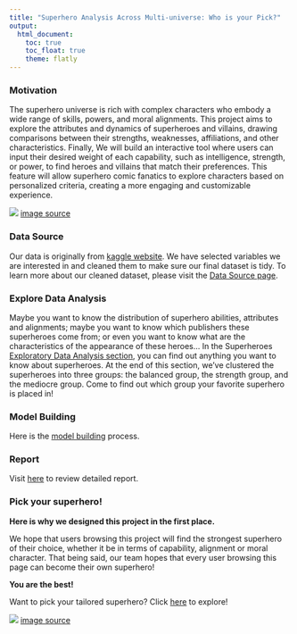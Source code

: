 ```yaml
---
title: "Superhero Analysis Across Multi-universe: Who is your Pick?"
output: 
  html_document:
    toc: true
    toc_float: true
    theme: flatly
---
```


### **Motivation**

The superhero universe is rich with complex characters who embody a wide range of skills, powers, and moral alignments. This project aims to explore the attributes and dynamics of superheroes and villains, drawing comparisons between their strengths, weaknesses, affiliations, and other characteristics. Finally, We will build an interactive tool where users can input their desired weight of each capability, such as intelligence, strength, or power, to find heroes and villains that match their preferences. This feature will allow superhero comic fanatics to explore characters based on personalized criteria, creating a more engaging and customizable experience.

![](images/superhero.jpg)
[image source](https://vocal.media/geeks/how-superhero-movies-have-influenced-pop-culture-and-the-world)

### **Data Source**

Our data is originally from [kaggle website](https://www.kaggle.com/datasets/shreyasur965/super-heroes-dataset). We have selected variables we are interested in and cleaned them to make sure our final dataset is tidy. To learn more about our cleaned dataset, please visit the [Data Source page](source.html).

### **Explore Data Analysis**

Maybe you want to know the distribution of superhero abilities, attributes and alignments; maybe you want to know which publishers these superheroes come from; or even you want to know what are the characteristics of the appearance of these heroes... In the Superheroes [Exploratory Data Analysis section](eda.html), you can find out anything you want to know about superheroes. At the end of this section, we've clustered the superheroes into three groups: the balanced group, the strength group, and the mediocre group. Come to find out which group your favorite superhero is placed in!

### **Model Building**

Here is the [model building](model.html) process.

### **Report**

Visit [here](report.html) to review detailed report.

### **Pick your superhero!**

**Here is why we designed this project in the first place.**

We hope that users browsing this project will find the strongest superhero of their choice, whether it be in terms of capability, alignment or moral character. That being said, our team hopes that every user browsing this page can become their own superhero! 

**You are the best!** 

Want to pick your tailored superhero? Click [here](https://cj0915.shinyapps.io/shinyapp/) to explore! 

![](images/ownhero.jpg)
[image source](https://medium.com/@anilkumarjangir/be-your-own-hero-more-accurate-superhero-a4a0f630f1d7)